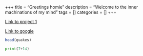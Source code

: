+++
title = "Greetings homie"
description = "Welcome to the inner machinations of my mind"
tags = []
categories = []
+++

[Link to project 1](/projects/project1/)

[Link to google](https://www.google.com)

```r
head(quakes)
```

```python
print(7+14)
```